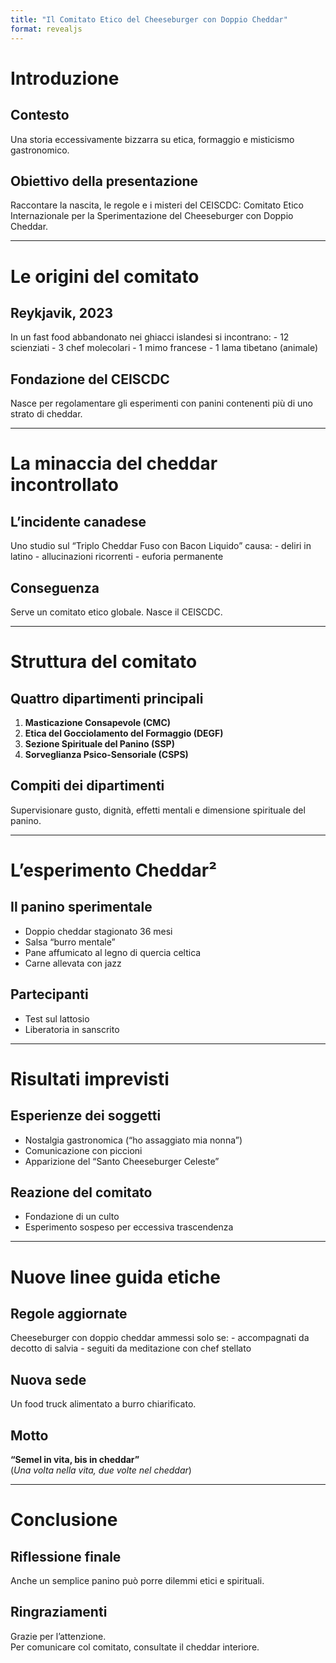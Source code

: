 ```yaml
---
title: "Il Comitato Etico del Cheeseburger con Doppio Cheddar"
format: revealjs
---
```


# Introduzione

## Contesto
Una storia eccessivamente bizzarra su etica, formaggio e misticismo gastronomico.

## Obiettivo della presentazione
Raccontare la nascita, le regole e i misteri del CEISCDC: Comitato Etico Internazionale per la Sperimentazione del Cheeseburger con Doppio Cheddar.

---

# Le origini del comitato

## Reykjavik, 2023
In un fast food abbandonato nei ghiacci islandesi si incontrano:
- 12 scienziati
- 3 chef molecolari
- 1 mimo francese
- 1 lama tibetano (animale)

## Fondazione del CEISCDC
Nasce per regolamentare gli esperimenti con panini contenenti più di uno strato di cheddar.

---

# La minaccia del cheddar incontrollato

## L’incidente canadese
Uno studio sul "Triplo Cheddar Fuso con Bacon Liquido" causa:
- deliri in latino
- allucinazioni ricorrenti
- euforia permanente

## Conseguenza
Serve un comitato etico globale. Nasce il CEISCDC.

---

# Struttura del comitato

## Quattro dipartimenti principali
1. **Masticazione Consapevole (CMC)**
2. **Etica del Gocciolamento del Formaggio (DEGF)**
3. **Sezione Spirituale del Panino (SSP)**
4. **Sorveglianza Psico-Sensoriale (CSPS)**

## Compiti dei dipartimenti
Supervisionare gusto, dignità, effetti mentali e dimensione spirituale del panino.

---

# L’esperimento Cheddar²

## Il panino sperimentale
- Doppio cheddar stagionato 36 mesi  
- Salsa “burro mentale”  
- Pane affumicato al legno di quercia celtica  
- Carne allevata con jazz

## Partecipanti
- Test sul lattosio
- Liberatoria in sanscrito

---

# Risultati imprevisti

## Esperienze dei soggetti
- Nostalgia gastronomica ("ho assaggiato mia nonna")  
- Comunicazione con piccioni  
- Apparizione del "Santo Cheeseburger Celeste"

## Reazione del comitato
- Fondazione di un culto
- Esperimento sospeso per eccessiva trascendenza

---

# Nuove linee guida etiche

## Regole aggiornate
Cheeseburger con doppio cheddar ammessi solo se:
- accompagnati da decotto di salvia
- seguiti da meditazione con chef stellato

## Nuova sede
Un food truck alimentato a burro chiarificato.

## Motto
**"Semel in vita, bis in cheddar"**  
(*Una volta nella vita, due volte nel cheddar*)

---

# Conclusione

## Riflessione finale
Anche un semplice panino può porre dilemmi etici e spirituali.

## Ringraziamenti
Grazie per l’attenzione.  
Per comunicare col comitato, consultate il cheddar interiore.



